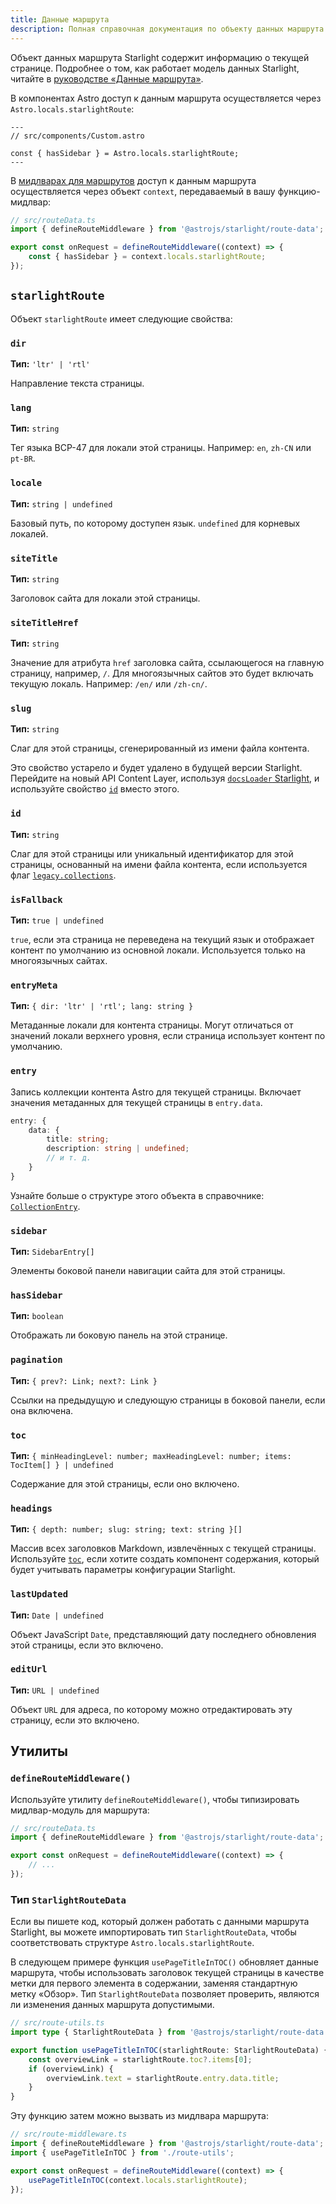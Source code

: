 ```yaml
---
title: Данные маршрута
description: Полная справочная документация по объекту данных маршрута Starlight.
---  
```


Объект данных маршрута Starlight содержит информацию о текущей странице.
Подробнее о том, как работает модель данных Starlight, читайте в [руководстве «Данные маршрута»](/ru/guides/route-data/).

В компонентах Astro доступ к данным маршрута осуществляется через `Astro.locals.starlightRoute`:

```astro {4}
---
// src/components/Custom.astro

const { hasSidebar } = Astro.locals.starlightRoute;
---
```

В [мидлварах для маршрутов](/ru/guides/route-data/#настройка-данных-маршрута) доступ к данным маршрута осуществляется через объект `context`, передаваемый в вашу функцию-мидлвар:

```ts {5}
// src/routeData.ts
import { defineRouteMiddleware } from '@astrojs/starlight/route-data';

export const onRequest = defineRouteMiddleware((context) => {
	const { hasSidebar } = context.locals.starlightRoute;
});
```

## `starlightRoute`

Объект `starlightRoute` имеет следующие свойства:

### `dir`

**Тип:** `'ltr' | 'rtl'`

Направление текста страницы.

### `lang`

**Тип:** `string`

Тег языка BCP-47 для локали этой страницы. Например: `en`, `zh-CN` или `pt-BR`.

### `locale`

**Тип:** `string | undefined`

Базовый путь, по которому доступен язык. `undefined` для корневых локалей.

### `siteTitle`

**Тип:** `string`

Заголовок сайта для локали этой страницы.

### `siteTitleHref`

**Тип:** `string`

Значение для атрибута `href` заголовка сайта, ссылающегося на главную страницу, например, `/`.
Для многоязычных сайтов это будет включать текущую локаль. Например: `/en/` или `/zh-cn/`.

### `slug`

**Тип:** `string`

Слаг для этой страницы, сгенерированный из имени файла контента.  

Это свойство устарело и будет удалено в будущей версии Starlight.
Перейдите на новый API Content Layer, используя [`docsLoader` Starlight](/ru/manual-setup/#настройка-коллекций-контента), и используйте свойство [`id`](#id) вместо этого.

### `id`

**Тип:** `string`

Слаг для этой страницы или уникальный идентификатор для этой страницы, основанный на имени файла контента, если используется флаг [`legacy.collections`](https://docs.astro.build/en/reference/legacy-flags/#collections).

### `isFallback`

**Тип:** `true | undefined`

`true`, если эта страница не переведена на текущий язык и отображает контент по умолчанию из основной локали.
Используется только на многоязычных сайтах.

### `entryMeta`

**Тип:** `{ dir: 'ltr' | 'rtl'; lang: string }`

Метаданные локали для контента страницы. Могут отличаться от значений локали верхнего уровня, если страница использует контент по умолчанию.

### `entry`

Запись коллекции контента Astro для текущей страницы.
Включает значения метаданных для текущей страницы в `entry.data`.

```ts
entry: {
	data: {
		title: string;
		description: string | undefined;
		// и т. д.
	}
}
```

Узнайте больше о структуре этого объекта в справочнике: [`CollectionEntry`](https://docs.astro.build/en/reference/modules/astro-content/#collectionentry).

### `sidebar`

**Тип:** `SidebarEntry[]`

Элементы боковой панели навигации сайта для этой страницы.

### `hasSidebar`

**Тип:** `boolean`

Отображать ли боковую панель на этой странице.

### `pagination`

**Тип:** `{ prev?: Link; next?: Link }`

Ссылки на предыдущую и следующую страницы в боковой панели, если она включена.

### `toc`

**Тип:** `{ minHeadingLevel: number; maxHeadingLevel: number; items: TocItem[] } | undefined`

Содержание для этой страницы, если оно включено.

### `headings`

**Тип:** `{ depth: number; slug: string; text: string }[]`

Массив всех заголовков Markdown, извлечённых с текущей страницы.  
Используйте [`toc`](#toc), если хотите создать компонент содержания, который будет учитывать параметры конфигурации Starlight.

### `lastUpdated`

**Тип:** `Date | undefined`

Объект JavaScript `Date`, представляющий дату последнего обновления этой страницы, если это включено.

### `editUrl`

**Тип:** `URL | undefined`

Объект `URL` для адреса, по которому можно отредактировать эту страницу, если это включено.

## Утилиты

### `defineRouteMiddleware()`

Используйте утилиту `defineRouteMiddleware()`, чтобы типизировать мидлвар-модуль для маршрута:

```ts "defineRouteMiddleware"
// src/routeData.ts
import { defineRouteMiddleware } from '@astrojs/starlight/route-data';

export const onRequest = defineRouteMiddleware((context) => {
	// ...
});
```

### Тип `StarlightRouteData`

Если вы пишете код, который должен работать с данными маршрута Starlight, вы можете импортировать тип `StarlightRouteData`, чтобы соответствовать структуре `Astro.locals.starlightRoute`.

В следующем примере функция `usePageTitleInTOC()` обновляет данные маршрута, чтобы использовать заголовок текущей страницы в качестве метки для первого элемента в содержании, заменяя стандартную метку «Обзор».
Тип `StarlightRouteData` позволяет проверить, являются ли изменения данных маршрута допустимыми.

```ts "StarlightRouteData"
// src/route-utils.ts
import type { StarlightRouteData } from '@astrojs/starlight/route-data';

export function usePageTitleInTOC(starlightRoute: StarlightRouteData) {
	const overviewLink = starlightRoute.toc?.items[0];
	if (overviewLink) {
		overviewLink.text = starlightRoute.entry.data.title;
	}
}
```

Эту функцию затем можно вызвать из мидлвара маршрута:

```ts {3,6}
// src/route-middleware.ts
import { defineRouteMiddleware } from '@astrojs/starlight/route-data';
import { usePageTitleInTOC } from './route-utils';

export const onRequest = defineRouteMiddleware((context) => {
	usePageTitleInTOC(context.locals.starlightRoute);
});
```
